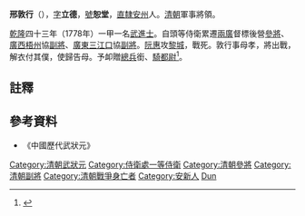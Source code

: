 '''邢敦行'''（{{bd|？||1788年|catIdx=X邢}}），[[表字|字]]'''立德'''，[[號|號]]'''恕堂'''，[[直隸|直隸]][[安新縣|安州]]人。[[清朝|清朝]]軍事將領。

[[乾隆|乾隆]]四十三年（1778年）一甲一名[[武進士|武進士]]。自頭等侍衛累遷[[兩廣|兩廣]]督標後營[[參將|參將]]、[[廣西|廣西]][[梧州|梧州]]協[[副將|副將]]、[[廣東|廣東]][[三江口|三江口]]協[[副將|副將]]。[[阮惠|阮惠]]攻[[黎城|黎城]]，戰死。敦行事母孝，將出戰，解衣付其僕，使歸告母。予卹贈[[總兵|總兵]]銜、[[騎都尉|騎都尉]]<ref>{{cite news|title=武科状元--邢敦行|url=http://www.dzsly.com/news/LSMR/2011/521/1152111338CD93G9890IF275A539EG.html|accessdate=2012-05-28|newspaper=河北省定州市旅游文物局}}{{dead link|date=2018年4月 |bot=InternetArchiveBot |fix-attempted=yes }}</ref>。

==註釋==
{{reflist}}

==參考資料==
*《中國歷代武狀元》

{{清朝人物小作品}}
{{乾隆四十三年戊戌科武殿試金榜}}
{{DEFAULTSORT:X邢}}
[[Category:清朝武狀元|Category:清朝武狀元]]
[[Category:侍衛處一等侍衛|Category:侍衛處一等侍衛]]
[[Category:清朝參將|Category:清朝參將]]
[[Category:清朝副將|Category:清朝副將]]
[[Category:清朝戰爭身亡者|Category:清朝戰爭身亡者]]
[[Category:安新人|Category:安新人]]
[[Category:邢姓|Dun]]